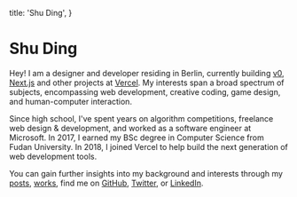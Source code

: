   title: 'Shu Ding',
}

# Shu Ding

Hey! I am a designer and developer residing in Berlin, currently building [v0](https://v0.dev), [Next.js](https://nextjs.org) and other projects at [Vercel](https://vercel.com). My interests span a broad spectrum of subjects, encompassing web development, creative coding, game design, and human-computer interaction.

Since high school, I've spent years on algorithm competitions, freelance web design & development, and worked as a software engineer at Microsoft. In 2017, I earned my BSc degree in Computer Science from Fudan University. In 2018, I joined Vercel to help build the next generation of web development tools.

You can gain further insights into my background and interests through my [posts](/thoughts), [works](/works), find me on [GitHub](https://github.com/shuding), [Twitter](https://twitter.com/shuding), or [LinkedIn](https://www.linkedin.com/in/shuding/).
